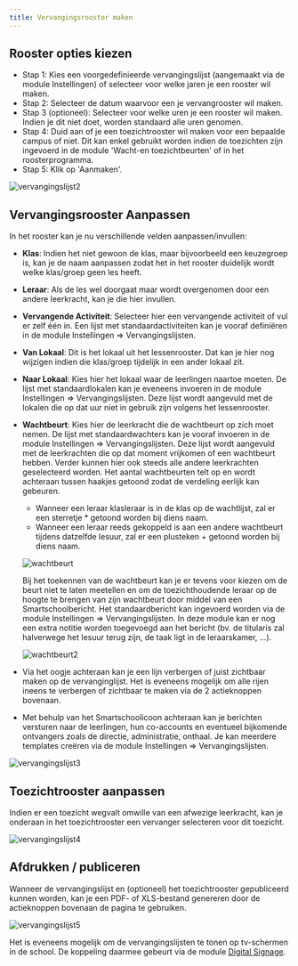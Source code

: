 ```yaml
---
title: Vervangingsrooster maken
---
```


## Rooster opties kiezen

- Stap 1: Kies een voorgedefinieerde vervangingslijst (aangemaakt via de module Instellingen) of selecteer voor welke jaren je een rooster wil maken.
- Stap 2: Selecteer de datum waarvoor een je vervangrooster wil maken. 
- Stap 3 (optioneel): Selecteer voor welke uren je een rooster wil maken. Indien je dit niet doet, worden standaard alle uren genomen.
- Stap 4: Duid aan of je een toezichtrooster wil maken voor een bepaalde campus of niet. Dit kan enkel gebruikt worden indien de toezichten zijn ingevoerd in de module 'Wacht-en toezichtbeurten' of in het roosterprogramma.
- Stap 5: Klik op 'Aanmaken'.

![vervangingslijst2](./vervangingslijst2.png)

## Vervangingsrooster Aanpassen

In het rooster kan je nu verschillende velden aanpassen/invullen:

- **Klas**: Indien het niet gewoon de klas, maar bijvoorbeeld een keuzegroep is, kan je de naam aanpassen zodat het in het rooster duidelijk wordt welke klas/groep geen les heeft.
- **Leraar**: Als de les wel doorgaat maar wordt overgenomen door een andere leerkracht, kan je die hier invullen.
- **Vervangende Activiteit**: Selecteer hier een vervangende activiteit of vul er zelf één in. Een lijst met standaardactiviteiten kan je vooraf definiëren in de module Instellingen => Vervangingslijsten.
- **Van Lokaal**: Dit is het lokaal uit het lessenrooster. Dat kan je hier nog wijzigen indien die klas/groep tijdelijk in een ander lokaal zit.
- **Naar Lokaal**: Kies hier het lokaal waar de leerlingen naartoe moeten. De lijst met standaardlokalen kan je eveneens invoeren in de module Instellingen => Vervangingslijsten. Deze lijst wordt aangevuld met de lokalen die op dat uur niet in gebruik zijn volgens het lessenrooster.
- **Wachtbeurt**: Kies hier de leerkracht die de wachtbeurt op zich moet nemen. De lijst met standaardwachters kan je vooraf invoeren in de module Instellingen => Vervangingslijsten. Deze lijst wordt aangevuld met de leerkrachten die op dat moment vrijkomen of een wachtbeurt hebben. Verder kunnen hier ook steeds alle andere leerkrachten geselecteerd worden. Het aantal wachtbeurten telt op en wordt achteraan tussen haakjes getoond zodat de verdeling eerlijk kan gebeuren. 

    - Wanneer een leraar klasleraar is in de klas op de wachtlijst, zal er een sterretje * getoond worden bij diens naam. 
    - Wanneer een leraar reeds gekoppeld is aan een andere wachtbeurt tijdens datzelfde lesuur, zal er een plusteken + getoond worden bij diens naam. 

    ![wachtbeurt](./wachtbeurt.PNG)
    
    Bij het toekennen van de wachtbeurt kan je er tevens voor kiezen om de beurt niet te laten meetellen en om de toezichthoudende leraar op de hoogte te brengen van zijn wachtbeurt door middel van een Smartschoolbericht. Het standaardbericht kan ingevoerd worden via de module Instellingen => Vervangingslijsten. In deze module kan er nog een extra notitie worden toegevoegd aan het bericht (bv. de titularis zal halverwege het lesuur terug zijn, de taak ligt in de leraarskamer, ...).

    ![wachtbeurt2](./wachtbeurt2.PNG)

- Via het oogje achteraan kan je een lijn verbergen <LegacyAction img="oogrood.png"/> of juist zichtbaar maken <LegacyAction img="oogzwart.png"/> op de vervanginglijst. Het is eveneens mogelijk om alle rijen ineens te verbergen of zichtbaar te maken via de 2 actieknoppen bovenaan. 
- Met behulp van het Smartschoolicoon achteraan <LegacyAction img="smartschool1.png"/> kan je berichten versturen naar de leerlingen, hun co-accounts en eventueel bijkomende ontvangers zoals de directie, administratie, onthaal. Je kan meerdere templates creëren via de module Instellingen => Vervangingslijsten. 

![vervangingslijst3](./vervangingslijst3.png)

## Toezichtrooster aanpassen

Indien er een toezicht wegvalt omwille van een afwezige leerkracht, kan je onderaan in het toezichtrooster een vervanger selecteren voor dit toezicht. 

![vervangingslijst4](./vervangingslijst4.png)

## Afdrukken / publiceren

Wanneer de vervangingslijst en (optioneel) het toezichtrooster gepubliceerd kunnen worden, kan je een PDF- of XLS-bestand genereren door de actieknoppen bovenaan de pagina te gebruiken. 

![vervangingslijst5](./vervangingslijst5.png)

Het is eveneens mogelijk om de vervangingslijsten te tonen op tv-schermen in de school. De koppeling daarmee gebeurt via de module [Digital Signage](/digital_signage).

